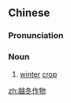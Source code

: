 ==Chinese==
{{zh-forms|type=22}}

===Pronunciation===
{{zh-pron
|m=yuèdōng zuòwù
|cat=n
}}

===Noun===
{{zh-noun}}

# [[winter]] [[crop]]

[[zh:越冬作物]]